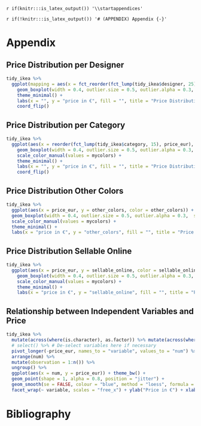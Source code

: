 `r if(knitr:::is_latex_output()) '\\startappendices'`

`r if(!knitr:::is_latex_output()) '# (APPENDIX) Appendix {-}'` 

<!-- If you feel it necessary to include an appendix, it goes here. The first appendix should include the commands above. -->


# Appendix

## Price Distribution per Designer {#price_distribution_designer}

```r
tidy_ikea %>%
  ggplot(mapping = aes(x = fct_reorder(fct_lump(tidy_ikea$designer, 25), price_eur), y = price_eur, colour = fct_lump(tidy_ikea$designer, 25))) +
    geom_boxplot(width = 0.4, outlier.size = 0.5, outlier.alpha = 0.3,  show.legend = FALSE) +
    theme_minimal() +
    labs(x = "", y = "price in €", fill = "", title = "Price Distribution per Designer") +
    coord_flip()
```

## Price Distribution per Category {#price_distribution_category}

```r
tidy_ikea %>%
  ggplot(aes(x = reorder(fct_lump(tidy_ikea$category, 15), price_eur), y = price_eur, colour = fct_lump(tidy_ikea$category, 15))) +
    geom_boxplot(width = 0.4, outlier.size = 0.5, outlier.alpha = 0.3,  show.legend = FALSE) +
    scale_color_manual(values = mycolors) +
    theme_minimal() +
    labs(x = "", y = "price in €", fill = "", title = "Price Distribution per Category") +
    coord_flip()
```

## Price Distribution Other Colors {#price_distribution_other_colors}

```r
tidy_ikea %>%
  ggplot(aes(x = price_eur, y = other_colors, color = other_colors)) +
  geom_boxplot(width = 0.4, outlier.size = 0.5, outlier.alpha = 0.3,  show.legend = FALSE) +
  scale_color_manual(values = mycolors) +
  theme_minimal() +
  labs(x = "price in €", y = "other_colors", fill = "", title = "Price Distribution Other Colors")
```

## Price Distribution Sellable Online

```r
tidy_ikea %>%
  ggplot(aes(x = price_eur, y = sellable_online, color = sellable_online)) +
    geom_boxplot(width = 0.4, outlier.size = 0.5, outlier.alpha = 0.3,  show.legend = FALSE) +
    scale_color_manual(values = mycolors) +
    theme_minimal() +
    labs(x = "price in €", y = "sellable_online", fill = "", title = "Price Distribution Sellable Online")
```

## Relationship between Independent Variables and Price

```r
tidy_ikea %>%
  mutate(across(where(is.character), as.factor)) %>% mutate(across(where(is.factor), as.numeric)) %>%
  # select() %>% # De-select variables here if necessary
  pivot_longer(-price_eur, names_to = "variable", values_to = "num") %>% group_by(variable) %>%
  arrange(num) %>%
  mutate(observation = 1:n()) %>%
  ungroup() %>%
  ggplot(aes(x = num, y = price_eur)) + theme_bw() +
  geom_point(shape = 1, alpha = 0.8, position = "jitter") +
  geom_smooth(se = FALSE, colour = "blue", method = "loess", formula = 'y ~ x') +
  facet_wrap(~ variable, scales = "free_x") + ylab("Price in €") + xlab("")
```

# Bibliography
